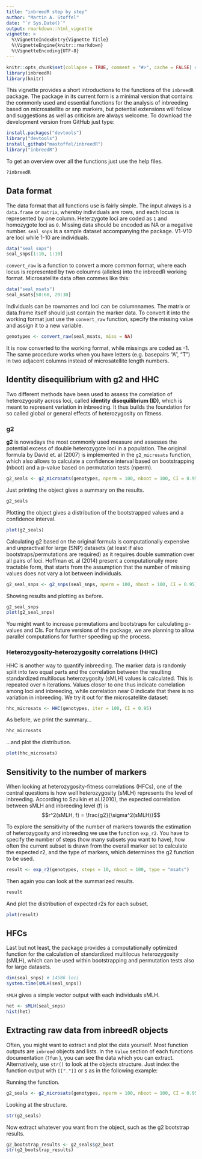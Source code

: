 ```yaml
---
title: "inbreedR step by step"
author: "Martin A. Stoffel"
date: "`r Sys.Date()`"
output: rmarkdown::html_vignette
vignette: >
  %\VignetteIndexEntry{Vignette Title}
  %\VignetteEngine{knitr::rmarkdown}
  %\VignetteEncoding{UTF-8}
---
```


```r
knitr::opts_chunk$set(collapse = TRUE, comment = "#>", cache = FALSE) # warning = FALSE
library(inbreedR)
library(knitr)
```

This vignette provides a short introductions to the functions of the `inbreedR` package. The package in its current form is a minimal version that contains the commonly used and essential functions for the analysis of inbreeding based on microsatellite or snp markers, but potential extensions will follow and suggestions as well as criticism are always welcome. To download the development version from GitHub just type:

```r
install.packages("devtools")
library("devtools")
install_github("mastoffel/inbreedR")
library("inbreedR")
```

To get an overview over all the functions just use the help files.

```r
?inbreedR
```

## Data format

The data format that all functions use is fairly simple. The input always is a `data.frame` or `matrix`, whereby individuals are rows, and each locus is represented by one column. Heterzygote loci are coded as `1` and homozygote loci as `0`. Missing data should be encoded as NA or a negative number. `seal_snps` is a sample dataset accompanying the package. V1-V10 are loci while 1-10 are individuals.

```r
data("seal_snps")
seal_snps[1:10, 1:10]

```

`convert_raw` is a function to convert a more common format, where each locus is represented by two coloumns (alleles) into the inbreedR working format. Microsatellite data often commes like this:

```r
data("seal_msats")
seal_msats[50:60, 20:30]
```

Individuals can be rownames and loci can be columnnames. The matrix or data.frame itself should just contain the 
marker data. To convert it into the working format just use the `convert_raw` function, specify the missing
value and assign it to a new variable.

```r
genotypes <- convert_raw(seal_msats, miss = NA) 
```

It is now converted to the working format, while missings are coded as -1. The same procedure works when
you have letters (e.g. basepairs "A", "T") in two adjacent columns instead of microsatellite length numbers.

## Identity disequilibrium with g2 and HHC

Two different methods have been used to assess the correlation of heterozygosity across loci, called **identity disequilibrium (ID)**, which is meant to represent variation in inbreeding. It thus builds the foundation for so called global or general effects of heterozygosity on fitness.

### g2

**g2** is nowadays the most commonly used measure and assesses the potential excess of double heterozygote loci in a population. The original formula by David et. al (2007) is implemented in the `g2_microsats` function, which also allows to calculate a confidence interval based on bootstrapping (nboot) and a p-value based on permutation tests (nperm).

```r
g2_seals <- g2_microsats(genotypes, nperm = 100, nboot = 100, CI = 0.95)
```

Just printing the object gives a summary on the results.

```r
g2_seals
```

Plotting the object gives a distribution of the bootstrapped values and a confidence interval.

```r
plot(g2_seals)
```

Calculating g2 based on the original formula is computationally expensive and unpractival for large (SNP) datasets (at least if also bootstraps/permutations are required) as it requires double summation over all pairs of loci. Hoffman et. al (2014) present a computationally more tractable form, that starts from the assumption that the number of missing values does not vary a lot between individuals.

```r
g2_seal_snps <- g2_snps(seal_snps, nperm = 100, nboot = 100, CI = 0.95)
```

Showing results and plotting as before.

```r
g2_seal_snps
plot(g2_seal_snps)
```

You might want to increase permutations and bootstraps for calculating p-values and CIs. For future versions of the package, we are planning to allow parallel computations for further speeding up the process.

### Heterozygosity-heterozygosity correlations (HHC)

HHC is another way to quantify inbreeding. The marker data is randomly split into two equal parts and the correlation between the resulting standardized multilocus heterozygosity (sMLH) values is calculated. This is repeated over n iterations. Values closer to one thus indicate correlation among loci and inbreeding, while correlation near 0 indicate that there is no variation in inbreeding. We try it out for the microsatellite dataset:

```r
hhc_microsats <- HHC(genotypes, iter = 100, CI = 0.95)
```

As before, we print the summary... 

```r
hhc_microsats
```

...and plot the distribution.

```r
plot(hhc_microsats)
```

## Sensitivity to the number of markers 
When looking at heterozygosity-fitness correlations (HFCs), one of the central questions is how well heterozygosity (sMLH) represents the level of inbreeding. According to Szulkin et al.(2010), the expected correlation between sMLH and inbreeding level (f) is $$r^2(sMLH, f) = \frac{g2}{\sigma^2(sMLH)}$$

To explore the sensitivity of the number of markers towards the estimation of heterozygosity and inbreeding we use the function `exp_r2`. You have to specify the number of steps (how many subsets you want to have), how often the current subset is drawn from the overall marker set to calculate the expected r2, and the type of markers, which determines the g2 function to be used.

```r
result <- exp_r2(genotypes, steps = 10, nboot = 100, type = "msats")
```

Then again you can look at the summarized results.
```r
result
```

And plot the distribution of expected r2s for each subset.
```r
plot(result)
```

## HFCs

Last but not least, the package provides a computationally optimized function for the calculation of standardized multilocus heterozygosity (sMLH), which can be used within bootstrapping and permutation tests also for large datasets.

```r
dim(seal_snps) # 14586 loci
system.time(sMLH(seal_snps))
```

`sMLH` gives a simple vector output with each individuals sMLH.
```r
het <- sMLH(seal_snps)
hist(het)
```

## Extracting raw data from inbreedR objects 

Often, you might want to extract and plot the data yourself. Most function outputs are `inbreed` objects and lists. In the `Value` section of each functions documentation (`?fun` ), you can see the data which you can extract. Alternatively, use `str()` to look at the objects structure. Just index the function output with `[["."]]` or `$` as in the following example:

Running the function.

```r
g2_seals <- g2_microsats(genotypes, nperm = 100, nboot = 100, CI = 0.95)
``` 

Looking at the structure.

```r
str(g2_seals)
```

Now extract whatever you want from the object, such as the g2 bootstrap results.

```r
g2_bootstrap_results <- g2_seals$g2_boot
str(g2_bootstrap_results)
```


